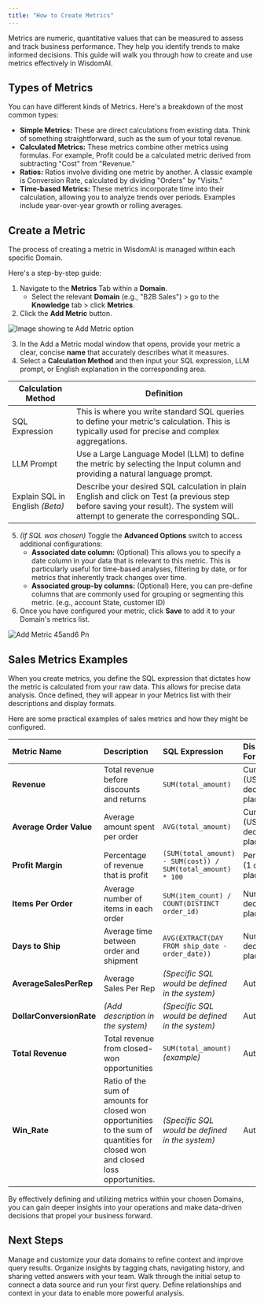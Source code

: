 ```yaml
---
title: "How to Create Metrics"
---
```


Metrics are numeric, quantitative values that can be measured to assess and track business performance. They help you identify trends to make informed decisions. This guide will walk you through how to create and use metrics effectively in WisdomAI.

## Types of Metrics

You can have different kinds of Metrics. Here's a breakdown of the most common types:

- **Simple Metrics:** These are direct calculations from existing data. Think of something straightforward, such as the sum of your total revenue.
- **Calculated Metrics:** These metrics combine other metrics using formulas. For example, Profit could be a calculated metric derived from subtracting "Cost" from "Revenue."
- **Ratios:** Ratios involve dividing one metric by another. A classic example is Conversion Rate, calculated by dividing "Orders" by "Visits."
- **Time-based Metrics:** These metrics incorporate time into their calculation, allowing you to analyze trends over periods. Examples include year-over-year growth or rolling averages.

## Create a Metric

The process of creating a metric in WisdomAI is managed within each specific Domain.

Here's a step-by-step guide:

1. Navigate to the **Metrics** Tab within a **Domain**.
   - Select the relevant **Domain** (e.g., "B2B Sales") \> go to the **Knowledge** tab \> click **Metrics**.
2. Click the **Add Metric** button.

![Image showing te Add Metric option](/images/add-metrics.png)

3. In the Add a Metric modal window that opens, provide your metric a clear, concise **name** that accurately describes what it measures.
4. Select a **Calculation Method** and then input your SQL expression, LLM prompt, or English explanation in the corresponding area.

| **Calculation Method**          | **Definition**                                                                                                                                                                   |
| ------------------------------- | -------------------------------------------------------------------------------------------------------------------------------------------------------------------------------- |
| SQL Expression                  | This is where you write standard SQL queries to define your metric's calculation. This is typically used for precise and complex aggregations.                                   |
| LLM Prompt                      | Use a Large Language Model (LLM) to define the metric by selecting the Input column and providing a natural language prompt.                                                     |
| Explain SQL in English _(Beta)_ | Describe your desired SQL calculation in plain English and click on Test (a previous step before saving your result). The system will attempt to generate the corresponding SQL. |

5. _(If SQL was chosen)_ Toggle the **Advanced Options** switch to access additional configurations:
   - **Associated date column:** (Optional) This allows you to specify a date column in your data that is relevant to this metric. This is particularly useful for time-based analyses, filtering by date, or for metrics that inherently track changes over time.
   - **Associated group-by columns:** (Optional) Here, you can pre-define columns that are commonly used for grouping or segmenting this metric. (e.g., account State, customer ID)
6. Once you have configured your metric, click **Save** to add it to your Domain's metrics list.

![Add Metric 45and6 Pn](/images/add-metric-3-45and6.png)

## Sales Metrics Examples

When you create metrics, you define the SQL expression that dictates how the metric is calculated from your raw data. This allows for precise data analysis. Once defined, they will appear in your Metrics list with their descriptions and display formats.

Here are some practical examples of sales metrics and how they might be configured.

| Metric Name              | Description                                                                                                                     | SQL Expression                                              | Display Format                   |
| :----------------------- | :------------------------------------------------------------------------------------------------------------------------------ | :---------------------------------------------------------- | :------------------------------- |
| **Revenue**              | Total revenue before discounts and returns                                                                                      | `SUM(total_amount)`                                         | Currency (USD, 2 decimal places) |
| **Average Order Value**  | Average amount spent per order                                                                                                  | `AVG(total_amount)`                                         | Currency (USD, 2 decimal places) |
| **Profit Margin**        | Percentage of revenue that is profit                                                                                            | `(SUM(total_amount) - SUM(cost)) / SUM(total_amount) * 100` | Percentage (1 decimal place)     |
| **Items Per Order**      | Average number of items in each order                                                                                           | `SUM(item_count) / COUNT(DISTINCT order_id)`                | Number (1 decimal place)         |
| **Days to Ship**         | Average time between order and shipment                                                                                         | `AVG(EXTRACT(DAY FROM ship_date - order_date))`             | Number (1 decimal place)         |
| **AverageSalesPerRep**   | Average Sales Per Rep                                                                                                           | _(Specific SQL would be defined in the system)_             | Automatic                        |
| **DollarConversionRate** | _(Add description in the system)_                                                                                               | _(Specific SQL would be defined in the system)_             | Automatic                        |
| **Total Revenue**        | Total revenue from closed-won opportunities                                                                                     | `SUM(total_amount)` _(example)_                             | Automatic                        |
| **Win_Rate**             | Ratio of the sum of amounts for closed won opportunities to the sum of quantities for closed won and closed loss opportunities. | _(Specific SQL would be defined in the system)_             | Automatic                        |

By effectively defining and utilizing metrics within your chosen Domains, you can gain deeper insights into your operations and make data-driven decisions that propel your business forward.

## Next Steps

<CardGroup cols={2}>
  <Card title="Configure Domains" icon="sliders" href="/improve-wisdom-ai-responses/configure-domains">
    Manage and customize your data domains to refine context and improve query results.
  </Card>
  <Card title="Auditing" icon="clipboard-list" href="/using-wisdom-ai-everyday/auditing">
    Organize insights by tagging chats, navigating history, and sharing vetted answers with your team.
  </Card>
  <Card title="Basic Tutorial: Connect and Test" icon="rocket" href="/setting-up-wisdom-ai/basic-tutorial-connect-and-test">
    Walk through the initial setup to connect a data source and run your first query.
  </Card>
  <Card title="Advanced Data Modeling" icon="sitemap" href="/setting-up-wisdom-ai/advanced-data-modeling-creating-knowledge">
    Define relationships and context in your data to enable more powerful analysis.
  </Card>
</CardGroup>